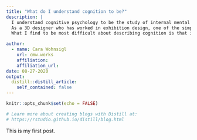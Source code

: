 ```yaml
---
title: "What do I understand cognition to be?"
description: |
  I understand cognitive psychology to be the study of internal mental processes, such as perception, memory, thinking, or learning. I think that cognition is about understanding what happens between the point at which the body/brain receives external stimuli and when it outputs a response. When I picture it, I imagine cognition to be a sort of filter that sends incoming stimuli to a tree diagram of possible behavioral outcomes. Everyone’s “filter” (or cognitive process) is slightly altered based on their own personal experiences, so that the same stimuli can lead to a variety of different responses in different people.<br><br>
  As a 3D designer who has worked in exhibition design, one of the simplest examples I can think of is what people decide to do when they approach a wall, say, in an art exhibition, and have the option to turn left or right. The wall serves as the visual stimuli, and each person’s unique set of prior experiences can influence how they will respond. Perhaps they like the subject matter of the paintings to the left because it reminds them of where they grew up. Or maybe their father was a sculptor and they would prefer to see the sculptures on the right. Once they choose which gallery they’d like to see first, infinite cognitions follow. For example, they might see an abstract work of art that is perceived as different things to different people, and make their own judgement about what they think it is. The act of learning about the artist by reading the descriptions of the works is another possible cognitive process. They might even come up with some ideas for their own artwork while viewing the works on display. Visitors in the space could do all of these things, or none of them, based on the internal mental processes that occur by taking in the information available in the gallery space. <br><br>
  What I find to be most difficult about describing cognition is that it is both obvious and concrete while being impossibly abstract. I think this is because it seems to me that cognitive processes can vary based on an individual’s experiences, but they can also be quite similar to each other. Overall, I am eager to gain a deeper understanding of cognitive psychology and be able to utilize it in my work.

author:
  - name: Cara Wohnsigl 
    url: cmw.works
    affiliation: 
    affiliation_url: 
date: 08-27-2020
output:
  distill::distill_article:
    self_contained: false
---
```


```r
knitr::opts_chunk$set(echo = FALSE)

# Learn more about creating blogs with Distill at:
# https://rstudio.github.io/distill/blog.html

```


This is my first post.
